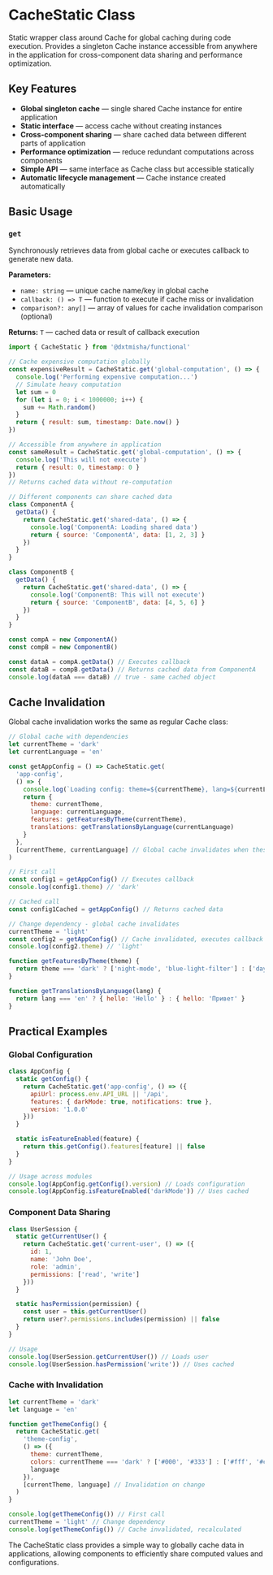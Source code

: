 
<Meta title='@dxtmisha/functional/en/Classes/CacheStatic'/>

# CacheStatic Class

Static wrapper class around Cache for global caching during code execution. Provides a singleton Cache instance accessible from anywhere in the application for cross-component data sharing and performance optimization.

## Key Features

- **Global singleton cache** — single shared Cache instance for entire application
- **Static interface** — access cache without creating instances
- **Cross-component sharing** — share cached data between different parts of application
- **Performance optimization** — reduce redundant computations across components
- **Simple API** — same interface as Cache class but accessible statically
- **Automatic lifecycle management** — Cache instance created automatically

## Basic Usage

### `get`

Synchronously retrieves data from global cache or executes callback to generate new data.

**Parameters:**
- `name: string` — unique cache name/key in global cache
- `callback: () => T` — function to execute if cache miss or invalidation
- `comparison?: any[]` — array of values for cache invalidation comparison (optional)

**Returns:** `T` — cached data or result of callback execution

```javascript
import { CacheStatic } from '@dxtmisha/functional'

// Cache expensive computation globally
const expensiveResult = CacheStatic.get('global-computation', () => {
  console.log('Performing expensive computation...')
  // Simulate heavy computation
  let sum = 0
  for (let i = 0; i < 1000000; i++) {
    sum += Math.random()
  }
  return { result: sum, timestamp: Date.now() }
})

// Accessible from anywhere in application
const sameResult = CacheStatic.get('global-computation', () => {
  console.log('This will not execute')
  return { result: 0, timestamp: 0 }
})
// Returns cached data without re-computation

// Different components can share cached data
class ComponentA {
  getData() {
    return CacheStatic.get('shared-data', () => {
      console.log('ComponentA: Loading shared data')
      return { source: 'ComponentA', data: [1, 2, 3] }
    })
  }
}

class ComponentB {
  getData() {
    return CacheStatic.get('shared-data', () => {
      console.log('ComponentB: This will not execute')
      return { source: 'ComponentB', data: [4, 5, 6] }
    })
  }
}

const compA = new ComponentA()
const compB = new ComponentB()

const dataA = compA.getData() // Executes callback
const dataB = compB.getData() // Returns cached data from ComponentA
console.log(dataA === dataB) // true - same cached object
```

## Cache Invalidation

Global cache invalidation works the same as regular Cache class:

```javascript
// Global cache with dependencies
let currentTheme = 'dark'
let currentLanguage = 'en'

const getAppConfig = () => CacheStatic.get(
  'app-config',
  () => {
    console.log(`Loading config: theme=${currentTheme}, lang=${currentLanguage}`)
    return {
      theme: currentTheme,
      language: currentLanguage,
      features: getFeaturesByTheme(currentTheme),
      translations: getTranslationsByLanguage(currentLanguage)
    }
  },
  [currentTheme, currentLanguage] // Global cache invalidates when these change
)

// First call
const config1 = getAppConfig() // Executes callback
console.log(config1.theme) // 'dark'

// Cached call
const config1Cached = getAppConfig() // Returns cached data

// Change dependency - global cache invalidates
currentTheme = 'light'
const config2 = getAppConfig() // Cache invalidated, executes callback again
console.log(config2.theme) // 'light'

function getFeaturesByTheme(theme) {
  return theme === 'dark' ? ['night-mode', 'blue-light-filter'] : ['day-mode']
}

function getTranslationsByLanguage(lang) {
  return lang === 'en' ? { hello: 'Hello' } : { hello: 'Привет' }
}
```

## Practical Examples

### Global Configuration

```javascript
class AppConfig {
  static getConfig() {
    return CacheStatic.get('app-config', () => ({
      apiUrl: process.env.API_URL || '/api',
      features: { darkMode: true, notifications: true },
      version: '1.0.0'
    }))
  }

  static isFeatureEnabled(feature) {
    return this.getConfig().features[feature] || false
  }
}

// Usage across modules
console.log(AppConfig.getConfig().version) // Loads configuration
console.log(AppConfig.isFeatureEnabled('darkMode')) // Uses cached
```

### Component Data Sharing

```javascript
class UserSession {
  static getCurrentUser() {
    return CacheStatic.get('current-user', () => ({
      id: 1,
      name: 'John Doe',
      role: 'admin',
      permissions: ['read', 'write']
    }))
  }

  static hasPermission(permission) {
    const user = this.getCurrentUser()
    return user?.permissions.includes(permission) || false
  }
}

// Usage
console.log(UserSession.getCurrentUser()) // Loads user
console.log(UserSession.hasPermission('write')) // Uses cached
```

### Cache with Invalidation

```javascript
let currentTheme = 'dark'
let language = 'en'

function getThemeConfig() {
  return CacheStatic.get(
    'theme-config',
    () => ({
      theme: currentTheme,
      colors: currentTheme === 'dark' ? ['#000', '#333'] : ['#fff', '#ccc'],
      language
    }),
    [currentTheme, language] // Invalidation on change
  )
}

console.log(getThemeConfig()) // First call
currentTheme = 'light' // Change dependency
console.log(getThemeConfig()) // Cache invalidated, recalculated
```

The CacheStatic class provides a simple way to globally cache data in applications, allowing components to efficiently share computed values and configurations.
